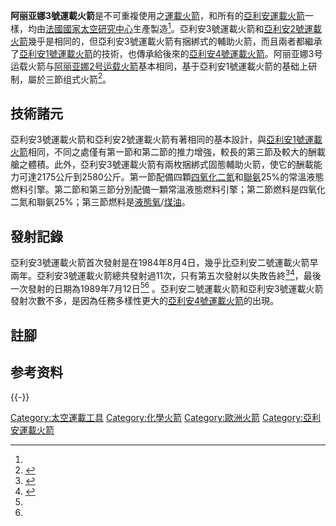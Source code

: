 {{NoteTA
|T=zh-hans:阿丽亚娜3号运载火箭;zh-hk:亞里安3號運載火箭;zh-tw:亞利安3號運載火箭;
|G1=Aero
}}
{{Infobox Rocket
|name           =  亞利安3號運載火箭
|function       =  [[運載火箭|運載火箭]]
|manufacturer   =  [[法國宇航|法國宇航]]<br />阿丽亚娜空间公司
|country-origin =  歐洲
|height       =  49 m
|diameter     =  3.8 m
|mass         =  237000 kg<ref name="ESP">{{cite book|last=Harvey|first= Brian |year=2003|title=Europe's Space Programme: To Ariane and Beyond|place= Berlin|publisher= Springer-Verlag|isbn=1852337222}}</ref>
|stages       =  3或4
|capacities =  
  {{Infobox Rocket/Payload
  |location =  [[地球同步轉移軌道|GTO]]
  |kilos    =  2700 kg
  }}
|family      =  [[亞利安系列運載火箭|亞利安系列運載火箭]]
|status   =  退役
|sites    =	[[蓋亞那太空中心|蓋亞那太空中心]]ELA-1發射台 
|launches =  11次<ref name="Gunter">{{cite web|url=http://space.skyrocket.de/doc_lau_det/ariane-3.htm|publisher=Gunter's Space Page|first=Gunter|last=Krebs|title=Ariane-3|accessdate=14 June 2015|archive-date=2017-08-21|archive-url=https://web.archive.org/web/20170821213439/http://space.skyrocket.de/doc_lau_det/ariane-3.htm|dead-url=yes}}</ref>
|success  =  10次
|fail     =  1次
|first    =  1984年8月4日
|last     =  1989年7月12日
}}

'''阿丽亚娜3號運載火箭'''是不可重複使用之[[運載火箭|運載火箭]]，和所有的[[亞利安運載火箭|亞利安運載火箭]]一樣，均由[[法國國家太空研究中心|法國國家太空研究中心]]生產製造<ref name="ESP"/>。亞利安3號運載火箭和[[亞利安2號運載火箭|亞利安2號運載火箭]]幾乎是相同的，但亞利安3號運載火箭有捆綁式的輔助火箭，而且兩者都繼承了[[亞利安1號運載火箭|亞利安1號運載火箭]]的技術，也傳承給後來的[[亞利安4號運載火箭|亞利安4號運載火箭]]。阿丽亚娜3号运载火箭与[[阿丽亚娜2号运载火箭|阿丽亚娜2号运载火箭]]基本相同，基于亞利安1號運載火箭的基础上研制，屬於三節组式火箭<ref>{{cite book|author1=中國航太出版社|title=世界航天運載器大全|date=2007年10月1日|publisher=中國航太出版社|location=中國北京|isbn=9787800347580|accessdate=2015-10-17}}</ref>。

== 技術諸元 ==

亞利安3號運載火箭和亞利安2號運載火箭有著相同的基本設計，與[[亞利安1號運載火箭|亞利安1號運載火箭]]相同，不同之處僅有第一節和第二節的推力增強，較長的第三節及較大的酬載艙之體積。此外，亞利安3號運載火箭有兩枚捆綁式固態輔助火箭，使它的酬載能力可達2175公斤到2580公斤。第一節配備四顆[[四氧化二氮|四氧化二氮]]和[[聯氨|聯氨]]25%{{Notetag|混合75%的[[偏二甲基|偏二甲基]]和25%聯氨}}的常溫液態燃料引擎。第二節和第三節分別配備一顆常溫液態燃料引擎；第二節燃料是四氧化二氮和聯氨25%；第三節燃料是[[液態氧|液態氧]]/[[煤油|煤油]]。

== 發射記錄 ==

亞利安3號運載火箭首次發射是在1984年8月4日，幾乎比亞利安二號運載火箭早兩年。亞利安3號運載火箭總共發射過11次，只有第五次發射以失敗告終<ref name="Ariane 1-3">{{cite web|url=http://www.arianespace.com/launch-services-ariane-heritage/ariane-1-3.asp|publisher=Arianespace|title=Ariane 1-3|work=Ariane Heritage|accessdate=13 June 2015|archive-date=2015-06-10|archive-url=https://web.archive.org/web/20150610214552/http://www.arianespace.com/launch-services-ariane-heritage/ariane-1-3.asp|dead-url=no}}</ref><ref>{{cite web|url=http://www.astronautix.com/lvs/ariane.htm|publisher=Encyclopedia Astronautica|first=Mark|last=Wade|title=Ariane|accessdate=2009-04-27|archiveurl=https://web.archive.org/web/20090426230907/http://astronautix.com/lvs/ariane.htm|archivedate=2009-04-26|deadurl=yes}}</ref>，最後一次發射的日期為1989年7月12日<ref name="Gunter"/><ref name="Ariane 1-3"/>
。亞利安二號運載火箭和亞利安3號運載火箭發射次數不多，是因為任務多樣性更大的[[亞利安4號運載火箭|亞利安4號運載火箭]]的出現。

== 註腳 ==
{{Notefoot}}

== 参考资料 ==
{{reflist|30em}}
{{-}}
{{歐洲運載火箭}}
{{ELVs}}

{{DEFAULTSORT:A}}
[[Category:太空運載工具|Category:太空運載工具]]
[[Category:化學火箭|Category:化學火箭]]
[[Category:歐洲火箭|Category:歐洲火箭]]
[[Category:亞利安運載火箭|Category:亞利安運載火箭]]